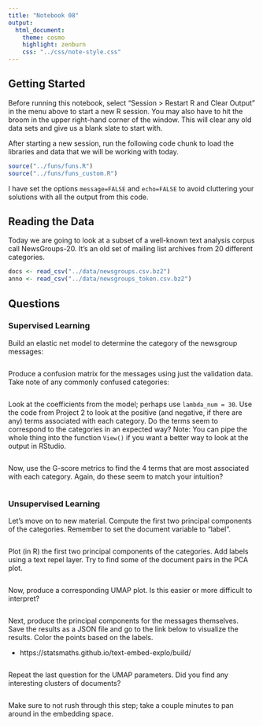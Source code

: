 ```yaml
---
title: "Notebook 08"
output:
  html_document:
    theme: cosmo
    highlight: zenburn
    css: "../css/note-style.css"
---
```


## Getting Started

Before running this notebook, select "Session > Restart R and Clear Output" in
the menu above to start a new R session. You may also have to hit the broom in
the upper right-hand corner of the window. This will clear any old data sets and
give us a blank slate to start with.

After starting a new session, run the following code chunk to load the
libraries and data that we will be working with today.

```r
source("../funs/funs.R")
source("../funs/funs_custom.R")
```

I have set the options `message=FALSE` and `echo=FALSE` to avoid cluttering
your solutions with all the output from this code.

## Reading the Data

Today we are going to look at a subset of a well-known text analysis corpus
call NewsGroups-20. It's an old set of mailing list archives from 20 different
categories.

```r
docs <- read_csv("../data/newsgroups.csv.bz2")
anno <- read_csv("../data/newsgroups_token.csv.bz2")
```

## Questions

### Supervised Learning

Build an elastic net model to determine the category of the newsgroup messages:

```r

```

Produce a confusion matrix for the messages using just the validation data.
Take note of any commonly confused categories:

```r

```

Look at the coefficients from the model; perhaps use `lambda_num = 30`. Use
the code from Project 2 to look at the positive (and negative, if there are any)
terms associated with each category. Do the terms seem to correspond to the
categories in an expected way? Note: You can pipe the whole thing into the
function `View()` if you want a better way to look at the output in RStudio.

```r

```

Now, use the G-score metrics to find the 4 terms that are most associated with
each category. Again, do these seem to match your intuition?

```r

```

### Unsupervised Learning

Let's move on to new material. Compute the first two principal components of
the categories. Remember to set the document variable to "label".

```r

```

Plot (in R) the first two principal components of the categories. Add labels
using a text repel layer. Try to find some of the document pairs in the PCA
plot.

```r

```

Now, produce a corresponding UMAP plot. Is this easier or more difficult to
interpret?

```r

```

Next, produce the principal components for the messages themselves. Save the
results as a JSON file and go to the link below to visualize the results. Color
the points based on the labels.

- https://statsmaths.github.io/text-embed-explo/build/

```r

```

Repeat the last question for the UMAP parameters. Did you find any interesting
clusters of documents?

```r

```

Make sure to not rush through this step; take a couple minutes to pan around
in the embedding space.

